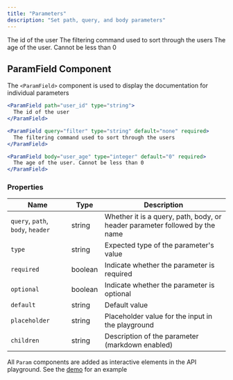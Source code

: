 ```yaml
---
title: "Parameters"
description: "Set path, query, and body parameters"
---
```


<ParamField path="user_id" type="string">
  The id of the user
</ParamField>

<ParamField query="filter" type="string" default="none" required>
  The filtering command used to sort through the users
</ParamField>

<ParamField body="user_age" type="integer" default="0" required>
  The age of the user. Cannot be less than 0
</ParamField>

## ParamField Component

The `<ParamField>` component is used to display the documentation for individual parameters

<CodeGroup>

```jsx Path
<ParamField path="user_id" type="string">
  The id of the user
</ParamField>
```

```jsx Query
<ParamField query="filter" type="string" default="none" required>
  The filtering command used to sort through the users
</ParamField>
```

```jsx Body
<ParamField body="user_age" type="integer" default="0" required>
  The age of the user. Cannot be less than 0
</ParamField>
```

</CodeGroup>

### Properties

| Name                              | Type    | Description                                                                 |
| --------------------------------- | ------- | --------------------------------------------------------------------------- |
| `query`, `path`, `body`, `header` | string  | Whether it is a query, path, body, or header parameter followed by the name |
| `type`                            | string  | Expected type of the parameter's value                                      |
| `required`                        | boolean | Indicate whether the parameter is required                                  |
| `optional`                        | boolean | Indicate whether the parameter is optional                                  |
| `default`                         | string  | Default value                                                               |
| `placeholder`                     | string  | Placeholder value for the input in the playground                           |
| `children`                        | string  | Description of the parameter (markdown enabled)                             |

<Info>

All `Param` components are added as interactive elements in the API playground. See the [demo](/api-components/playground) for an example

</Info>

